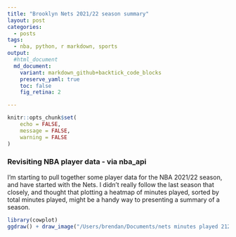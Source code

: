 ```yaml
---
title: "Brooklyn Nets 2021/22 season summary"
layout: post
categories:
  - posts
tags:
  - nba, python, r markdown, sports
output:
  #html_document
  md_document:
    variant: markdown_github+backtick_code_blocks
    preserve_yaml: true
    toc: false
    fig_retina: 2

---
```


```r
knitr::opts_chunk$set(
	echo = FALSE,
	message = FALSE,
	warning = FALSE
)
```

<style>
.html-widget {
    margin: auto;
}
</style>

### Revisiting NBA player data - via nba_api

I'm starting to pull together some player data for the NBA 2021/22 season, and have started with the Nets.
I didn't really follow the last season that closely, and thought that plotting a heatmap of minutes played, sorted by total minutes played, might be a handy way to presenting a summary of a season.



```r
library(cowplot)
ggdraw() + draw_image("/Users/brendan/Documents/nets minutes played 2122.png")

```
